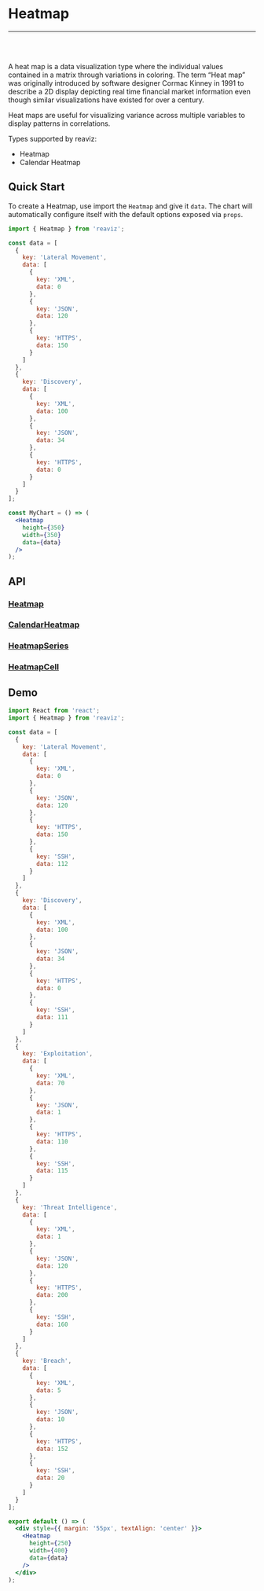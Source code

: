 
<Meta title="Docs|Chart Types/Heatmap" />

# Heatmap

---
<br />
<Story id="charts-heatmap-simple--basic" />
<br />

A heat map is a data visualization type where the individual values
contained in a matrix through variations in coloring. The term “Heat map” was
originally introduced by software designer Cormac Kinney in 1991 to describe a 2D
display depicting real time financial market information even though similar
visualizations have existed for over a century.

Heat maps are useful for visualizing variance across multiple
variables to display patterns in correlations.

Types supported by reaviz:

- Heatmap
- Calendar Heatmap

## Quick Start
To create a Heatmap, use import the `Heatmap` and give it `data`. The chart
will automatically configure itself with the default options exposed via `props`.

```jsx
import { Heatmap } from 'reaviz';

const data = [
  {
    key: 'Lateral Movement',
    data: [
      {
        key: 'XML',
        data: 0
      },
      {
        key: 'JSON',
        data: 120
      },
      {
        key: 'HTTPS',
        data: 150
      }
    ]
  },
  {
    key: 'Discovery',
    data: [
      {
        key: 'XML',
        data: 100
      },
      {
        key: 'JSON',
        data: 34
      },
      {
        key: 'HTTPS',
        data: 0
      }
    ]
  }
];

const MyChart = () => (
  <Heatmap
    height={350}
    width={350}
    data={data}
  />
);
```

## API
### [Heatmap](https://github.com/reaviz/reaviz/blob/master/src/Heatmap/Heatmap.tsx)
<Props of={Heatmap} />

### [CalendarHeatmap](https://github.com/reaviz/reaviz/blob/master/src/Heatmap/CalendarHeatmap.tsx)
<Props of={CalendarHeatmap} />

### [HeatmapSeries](https://github.com/reaviz/reaviz/blob/master/src/Heatmap/HeatmapSeries/HeatmapSeries.tsx)
<Props of={HeatmapSeries} />

### [HeatmapCell](https://github.com/reaviz/reaviz/blob/master/src/Heatmap/HeatmapSeries/HeatmapCell.tsx)
<Props of={HeatmapCell} />

## Demo

```jsx codesandbox=reaviz
import React from 'react';
import { Heatmap } from 'reaviz';

const data = [
  {
    key: 'Lateral Movement',
    data: [
      {
        key: 'XML',
        data: 0
      },
      {
        key: 'JSON',
        data: 120
      },
      {
        key: 'HTTPS',
        data: 150
      },
      {
        key: 'SSH',
        data: 112
      }
    ]
  },
  {
    key: 'Discovery',
    data: [
      {
        key: 'XML',
        data: 100
      },
      {
        key: 'JSON',
        data: 34
      },
      {
        key: 'HTTPS',
        data: 0
      },
      {
        key: 'SSH',
        data: 111
      }
    ]
  },
  {
    key: 'Exploitation',
    data: [
      {
        key: 'XML',
        data: 70
      },
      {
        key: 'JSON',
        data: 1
      },
      {
        key: 'HTTPS',
        data: 110
      },
      {
        key: 'SSH',
        data: 115
      }
    ]
  },
  {
    key: 'Threat Intelligence',
    data: [
      {
        key: 'XML',
        data: 1
      },
      {
        key: 'JSON',
        data: 120
      },
      {
        key: 'HTTPS',
        data: 200
      },
      {
        key: 'SSH',
        data: 160
      }
    ]
  },
  {
    key: 'Breach',
    data: [
      {
        key: 'XML',
        data: 5
      },
      {
        key: 'JSON',
        data: 10
      },
      {
        key: 'HTTPS',
        data: 152
      },
      {
        key: 'SSH',
        data: 20
      }
    ]
  }
];

export default () => (
  <div style={{ margin: '55px', textAlign: 'center' }}>
    <Heatmap
      height={250}
      width={400}
      data={data}
    />
  </div>
);
```
